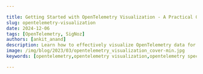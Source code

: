 ```yaml
---

title: Getting Started with OpenTelemetry Visualization - A Practical Guide
slug: opentelemetry-visualization
date: 2024-12-06
tags: [OpenTelemetry, SigNoz]
authors: [ankit_anand]
description: Learn how to effectively visualize OpenTelemetry data for enhanced observability and monitoring in distributed systems. Explore tools, techniques, and best practices.
image: /img/blog/2023/03/opentelemetry_visualization_cover-min.jpg
keywords: [opentelemetry,opentelemetry visualization,opentelemetry specification,open source,logs,metrics,traces,signoz,apm tools,application performance monitoring]

---
```


<head>
  <script
    type="application/ld+json"
    dangerouslySetInnerHTML={{ __html: JSON.stringify({
  "@context": "https://schema.org",
  "@type": "TechArticle",
  "headline": "Getting Started with OpenTelemetry Visualization - A Practical Guide",
  "alternativeHeadline": "Learn how to effectively visualize OpenTelemetry data for enhanced observability and monitoring in distributed systems",
  "author": {
    "@type": "Person",
    "name": "Ankit Anand"
  },
  "publisher": {
    "@type": "Organization",
    "name": "SigNoz",
    "logo": {
      "@type": "ImageObject",
      "url": "https://signoz.io/img/SigNozLogo-orange.svg"
    }
  },
  "datePublished": "2024-10-01T00:00:00Z",
  "dateModified": "2024-10-01T00:00:00Z",
  "mainEntityOfPage": {
    "@type": "WebPage",
    "@id": "https://signoz.io/blog/opentelemetry-visualization/"
  },
  "description": "Learn how to effectively visualize OpenTelemetry data for enhanced observability and monitoring in distributed systems. Explore tools, techniques, and best practices for OpenTelemetry visualization.",
  "keywords": "opentelemetry, opentelemetry visualization, opentelemetry specification, open source, logs, metrics, traces, signoz, apm tools, application performance monitoring",
  "articleSection": "Technology",
  "inLanguage": "en",
  "isPartOf": {
    "@type": "Blog",
    "name": "SigNoz Blog",
    "url": "https://signoz.io/blog/"
  },
  "about": [
    {
      "@type": "Thing",
      "name": "OpenTelemetry",
      "description": "An open-source observability framework for cloud-native software"
    },
    {
      "@type": "Thing",
      "name": "Observability",
      "description": "The ability to measure a system's current state based on the data it generates"
    },
    {
      "@type": "Thing",
      "name": "Data Visualization",
      "description": "The graphical representation of information and data"
    }
  ],
  "mentions": [
    {
      "@type": "SoftwareApplication",
      "name": "OpenTelemetry",
      "applicationCategory": "Observability Framework"
    },
    {
      "@type": "SoftwareApplication",
      "name": "SigNoz",
      "applicationCategory": "Application Performance Monitoring"
    },
    {
      "@type": "SoftwareApplication",
      "name": "Jaeger",
      "applicationCategory": "Distributed Tracing System"
    },
    {
      "@type": "SoftwareApplication",
      "name": "Prometheus",
      "applicationCategory": "Monitoring System"
    }
  ],
  "mainEntity": {
    "@type": "FAQPage",
    "mainEntity": [
      {
        "@type": "Question",
        "name": "What is OpenTelemetry Visualization?",
        "acceptedAnswer": {
          "@type": "Answer",
          "text": "OpenTelemetry Visualization is the process of transforming raw telemetry data (metrics, traces, and logs) collected using OpenTelemetry into visual representations like charts, graphs, and dashboards. It helps in understanding and analyzing the performance and behavior of distributed systems."
        }
      },
      {
        "@type": "Question",
        "name": "Why is OpenTelemetry Visualization important?",
        "acceptedAnswer": {
          "@type": "Answer",
          "text": "OpenTelemetry Visualization is crucial for improving system understanding, faster problem identification, enhanced collaboration between teams, data-driven decision making, and real-time monitoring and alerting. It transforms complex telemetry data into intuitive visual formats, making it easier to maintain and optimize systems."
        }
      },
      {
        "@type": "Question",
        "name": "How can I get started with OpenTelemetry Visualization using SigNoz?",
        "acceptedAnswer": {
          "@type": "Answer",
          "text": "To get started with OpenTelemetry Visualization using SigNoz: 1. Instrument your application code with OpenTelemetry client libraries 2. Configure OpenTelemetry Exporters to send data to SigNoz 3. Install SigNoz using the provided installation script 4. Use SigNoz dashboards to visualize and analyze your telemetry data"
        }
      }
    ]
  },
  "tutorial": {
    "@type": "HowTo",
    "name": "How to Implement OpenTelemetry Visualization",
    "step": [
      {
        "@type": "HowToStep",
        "name": "Instrument Your Application",
        "text": "Use OpenTelemetry SDKs or auto-instrumentation agents to add telemetry to your application code."
      },
      {
        "@type": "HowToStep",
        "name": "Configure OpenTelemetry Collector",
        "text": "Set up and configure the OpenTelemetry Collector to receive, process, and export telemetry data."
      },
      {
        "@type": "HowToStep",
        "name": "Choose and Set Up a Visualization Tool",
        "text": "Select a visualization tool like SigNoz, and set it up to receive data from the OpenTelemetry Collector."
      },
      {
        "@type": "HowToStep",
        "name": "Create Dashboards and Alerts",
        "text": "Design informative dashboards and set up relevant alerts using your chosen visualization tool."
      },
      {
        "@type": "HowToStep",
        "name": "Analyze and Iterate",
        "text": "Regularly analyze your visualizations and refine them based on your observability needs."
      }
    ]
  }
}) }}
  />
</head>

OpenTelemetry is a Cloud Native Computing Foundation(<a href="https://www.cncf.io/" rel="noopener noreferrer nofollow" target="_blank">CNCF</a>) project aimed at standardizing the way we instrument applications for generating telemetry data(logs, metrics, and traces). However, OpenTelemetry does not provide storage and visualization for the collected telemetry data. For OpenTelemetry visualization, you need to use a backend that can ingest the collected data and provide a web UI to visualize it.

[![Get Started - Free CTA](/img/launch_week/try-signoz-cloud-blog-cta.png)](https://signoz.io/teams/)

## Quick Start Guide: OpenTelemetry Visualization in 5 Steps

Get started with OpenTelemetry visualization quickly using this step-by-step guide:

### 1. Instrument your application with OpenTelemetry SDKs

- Choose the appropriate OpenTelemetry SDK for your programming language
- Install the SDK using your language's package manager
- Add instrumentation code to your application
- Configure global settings like service name and version

Example (Python):
```python
from opentelemetry import trace
from opentelemetry.sdk.trace import TracerProvider
from opentelemetry.sdk.trace.export import BatchSpanProcessor
from opentelemetry.exporter.otlp.proto.grpc.trace_exporter import OTLPSpanExporter

trace.set_tracer_provider(TracerProvider())
tracer = trace.get_tracer(__name__)

otlp_exporter = OTLPSpanExporter(endpoint="your-collector-endpoint:4317", insecure=True)
span_processor = BatchSpanProcessor(otlp_exporter)
trace.get_tracer_provider().add_span_processor(span_processor)

# Your application code here
with tracer.start_as_current_span("main"):
    # ...
```

### 2. Set up the OpenTelemetry Collector

- Download and install the OpenTelemetry Collector
- Configure the Collector to receive data from your application
- Set up appropriate processors for data manipulation (if needed)
- Configure exporters to send data to your chosen backend

Example `config.yaml`:
```yaml
receivers:
  otlp:
    protocols:
      grpc:
        endpoint: 0.0.0.0:4317

processors:
  batch:

exporters:
  otlp:
    endpoint: "your-backend:4317"
    tls:
      insecure: true

service:
  pipelines:
    traces:
      receivers: [otlp]
      processors: [batch]
      exporters: [otlp]
```

### 3. Choose a visualization tool

Select a tool based on your needs:
- SigNoz: Full-stack open-source APM with native OpenTelemetry support
- Jaeger: Specialized in distributed tracing visualization
- Grafana: Highly customizable dashboarding platform

For this guide, we'll use SigNoz as an example.

### 4. Configure data export from the Collector to your chosen tool

Update your Collector's `config.yaml` to export data to SigNoz:

```yaml
exporters:
  otlp:
    endpoint: "signoz-otel-collector:4317"
    tls:
      insecure: true

service:
  pipelines:
    traces:
      receivers: [otlp]
      processors: [batch]
      exporters: [otlp]
```

### 5. Create your first dashboard to visualize key metrics and traces

- Log in to your SigNoz dashboard
- Navigate to the "Dashboards" section
- Click "New Dashboard" and add panels for key metrics:
  - Request Rate
  - Error Rate
  - P95 Latency
- Add a trace table panel to view recent traces
- Save your dashboard

Let's now dive deeper into the concepts of OpenTelemetry visualization.

## What is OpenTelemetry Visualization?

OpenTelemetry visualization is the process of transforming raw telemetry data into visual representations that are easy to understand and analyze. It combines three key elements:

1. **OpenTelemetry**: An open-source observability framework that provides a standardized way to collect and export telemetry data from your applications and infrastructure.
    
    The <a href="https://github.com/open-telemetry/opentelemetry-specification" rel="noopener noreferrer nofollow" target="_blank">OpenTelemetry specification</a> has design and implementation guidelines for how the instrumentation libraries should be implemented. In addition, it provides client libraries in all the major programming languages which follow the specification.
    
2. **Telemetry Data**: This includes:
    - Metrics: Numerical measurements of system performance
    - Traces: Detailed records of request flows through distributed systems
    - Logs: Time-stamped records of events within your applications
    
    Together these three signals form the [three pillars of observability](https://signoz.io/blog/three-pillars-of-observability/).
    
    OpenTelemetry is the bedrock for setting up an observability framework. The application code is instrumented using OpenTelemetry client libraries, which enables the generation of telemetry data. Once the telemetry data is generated and collected, OpenTelemetry needs a backend analysis tool to which it can send the data for storage and visualization.
    
3. **Visualization Tools**: Software that takes this telemetry data and creates charts, graphs, and dashboards to help you make sense of it all.

OpenTelemetry can send to multiple backends. You can use different backends for each signal in OpenTelemetry. But managing different tools is not recommended. Engineering teams also need to correlate all signals for effective analysis. And that’s where SigNoz comes into the picture. In the later parts of this article, we will discuss more on how to get started with visualizing opentelemetry data with SigNoz.

## Why Visualize OpenTelemetry Data?

Visualizing OpenTelemetry data offers several key benefits:

<Figure src="/img/blog/2024/10/opentelemetry-visualization-image.webp" alt="" caption="" />1. **Improved System Understanding**: Complex distributed systems can be difficult to grasp. Visualization helps you see the big picture — how different components interact and where potential issues might arise.
2. **Faster Problem Identification**: When something goes wrong, time is of the essence. Visual representations allow you to quickly spot anomalies or performance degradations, reducing mean time to resolution (MTTR).
3. **Enhanced Collaboration**: Visualizations serve as a common language between development and operations teams. They make it easier to discuss issues, share insights, and work together towards solutions.
4. **Data-Driven Decision Making**: With clear visualizations of system performance and user behavior, you can make informed decisions about where to focus optimization efforts or allocate resources.
5. **Real-Time Monitoring and Alerting**: Visual dashboards provide at-a-glance system health checks. When combined with alerting mechanisms, they ensure you're always aware of critical issues.

By transforming raw telemetry data into intuitive visual formats, OpenTelemetry visualization empowers you to maintain healthier, more efficient systems.

## Key Components of OpenTelemetry Visualization

To effectively visualize OpenTelemetry data, you need to understand the key components involved:

1. **Data Collection and Instrumentation**:
    - OpenTelemetry SDKs: These libraries allow you to instrument your code, automatically collecting telemetry data from your applications.
    - Auto-instrumentation agents: For supported languages, these can add telemetry without modifying your source code.
2. **OpenTelemetry Collector**:
    - Acts as a central hub for processing and exporting telemetry data
    - Receives data from multiple sources
    - Performs data transformation and filtering
    - Exports data to various backends
3. **Backend Storage Solutions**:
    - Time-series databases (e.g., Prometheus, InfluxDB): Ideal for storing metrics
    - Distributed tracing systems (e.g., Jaeger, Zipkin): Designed for storing and querying trace data
    - Log management systems (e.g., Elasticsearch, Loki): Optimized for storing and searching log data
4. **Visualization Tools**:
    - Dashboarding platforms (e.g., SigNoz, Grafana, Kibana): Create custom visualizations and dashboards
    - APM solutions (e.g., SigNoz, Datadog): Provide pre-built visualizations tailored for application performance monitoring
    - Specialized tools (e.g., Jaeger UI for distributed tracing)

These components work together to create a complete OpenTelemetry visualization pipeline:

1. Your instrumented applications generate telemetry data.
2. The OpenTelemetry Collector receives, processes, and exports this data.
3. Backend systems store the telemetry data efficiently.
4. Visualization tools query the backend and create meaningful visual representations.

<Figure src="/img/blog/2024/10/opentelemetry-visualization-image%201.webp" alt="" caption="" />Understanding this pipeline helps you choose the right tools and configure them effectively for your specific needs.

## Choosing the Right OpenTelemetry Visualization Tool

Selecting the appropriate visualization tool is crucial for maximizing the value of your OpenTelemetry data. Consider these factors when making your choice:

1. **Scalability**: Can the tool handle your current data volume? Will it grow with your needs?
2. **Data Retention**: How long does the tool store historical data? Is this sufficient for your use cases?
3. **Query Language**: Is the tool's query language powerful enough for your analysis needs? Is it easy for your team to learn and use?
4. **Support for OpenTelemetry Semantic Conventions**: Does the tool understand and properly display OpenTelemetry's standardized attributes and metrics?
5. **Integration Capabilities**: Can the tool easily connect with your existing infrastructure and other tools in your observability stack?
6. **User Interface and Customization**: Is the interface intuitive? Can you create custom dashboards and visualizations to match your specific requirements?
7. **Cost**: For commercial solutions, does the pricing model align with your budget and expected usage?
8. **Community and Support**: For open-source options, is there an active community? For commercial tools, what level of support is provided?

Remember — there's no one-size-fits-all solution. The best tool depends on your specific needs, existing infrastructure, and team expertise.

## Popular OpenTelemetry Visualization Tools

Let's explore some widely-used options for visualizing OpenTelemetry data:

### Open-source Options

1. **SigNoz:** An open-core, full-stack observability platform built **natively for OpenTelemetry.**
2. **Jaeger**:
    - Specializes in distributed tracing visualization
    - Offers a powerful query language for trace analysis
    - Provides service dependency graphs and flame graphs for performance insights
3. **Prometheus**:
    - Focuses on metrics collection and visualization
    - Features a flexible query language (PromQL) for data analysis
    - Includes a built-in alerting system
4. **Grafana**:
    - Creates highly customizable dashboards
    - Supports multiple data sources, including Prometheus and Jaeger
    - Offers a wide range of visualization types and plugins

### Commercial Solutions

Several vendor-agnostic commercial options provide comprehensive OpenTelemetry visualization capabilities:

- **Datadog**: Offers extensive integrations and AI-powered analytics.
- **New Relic**: Provides a unified platform for metrics, traces, and logs.
- **Honeycomb**: Specializes in high-cardinality observability data.

Cloud providers also offer native observability solutions compatible with OpenTelemetry:

- Amazon CloudWatch
- Google Cloud Operations Suite
- Azure Monitor

These commercial options often provide additional features like advanced analytics, anomaly detection, and integrated incident management — but at a cost.

## SigNoz - an Open Source APM Built Natively for OpenTelemetry

[SigNoz](https://signoz.io/) is a full-stack open source APM built natively to support OpenTelemetry. It supports OpenTelemetry semantic conventions and provides visualization for all three distinct types of signals(log management is under active development) supported by OpenTelemetry.

It also provides advanced OpenTelemetry visualizations of trace aggregates which can be analyzed with a powerful set of filters.

<GetStartedSigNoz />

It is easy to get started with SigNoz. It can be installed on macOS or Linux computers in just three steps by using a simple installation script.

The install script automatically installs Docker Engine on Linux. However, you must manually install <a href="https://docs.docker.com/engine/install/" rel="noopener noreferrer nofollow" target="_blank">Docker Engine</a> on macOS before running the install script.

```jsx
git clone -b main <https://github.com/SigNoz/signoz.git>
cd signoz/deploy/
./install.sh

```

You can visit our documentation for instructions on how to install SigNoz using Docker Swarm and Helm Charts.

<Figure src="/img/blog/common/deploy_docker_documentation.webp" alt="" caption="" />

Once your application is instrumented with OpenTelemetry client libraries, the data can be sent to the SigNoz backend by specifying a specific port on the machine where SigNoz is installed.

You can then use Signoz to monitor application metrics with out-of-box charts and visualization.

## Visualizing OpenTelemetry data with SigNoz

A sample application comes bundled with SigNoz to explore the dashboard capabilities. Let us see what kind of visualizations are possible with OpenTelemetry data.

**Application Metrics**

SigNoz comes with out-of-box charts for the popular RED(requests, error, and duration) metrics.

<figure data-zoomable>
<img src="/img/blog/common/signoz_charts_application_metrics.webp" alt="SigNoz dashboard showing popular RED metrics"/>
<figcaption><i>An OpenTelemetry backend built natively for OpenTelemetry, SigNoz provides out-of-box charts for application metrics</i></figcaption>
</figure>

**Distributed tracing with Flamegraphs and Gantt Charts**

The tracing data captured with OpenTelemetry can be visualized with the help of Flamegraphs and Gantt charts. This view gives you a complete breakdown of a single user request as it travels across services and protocols.

<figure data-zoomable align='center'>
<img src="/img/blog/common/signoz_flamegraphs.webp" alt="Detailed Flamegraphs & Gantt charts"/>
<figcaption><i>Tracing data collected by OpenTelemetry can be visualized with the help of Flamegraphs and Gantt charts on the SigNoz dashboard</i></figcaption>
</figure>

**Trace aggregates**

Using SigNoz dashboards, you can run and visualize aggregated trace data collected with OpenTelemetry. Create trace aggregates visualizations helps you create service-centric views. For example, you can see the P99 latency of all your services to pinpoint the one causing performance issues.

You can also analyze the trace data using a set of powerful filters like `status`, `operation`, `HTTP codes`, etc. SigNoz uses OpenTelemetry semantic conventions to visualize this data.

<figure data-zoomable align='center'>
<img className="box-shadowed-image" src="/img/blog/common/trace_filter_apply_aggregates.webp" alt="Trace aggregates on SigNoz dashboard"/>
<figcaption><i>Visualize  and analyze trace aggregates with SigNoz</i></figcaption>
</figure>

**Custom Dashboards**

OpenTelemetry provides <a href="https://github.com/open-telemetry/opentelemetry-collector-contrib/tree/main/receiver" rel="noopener noreferrer nofollow" target="_blank">receivers</a> for receiving metrics from metrics exporters of a lot of common technologies. For example, there are receivers for Redis, AWS container insights, Docker stats, etc. Using these receivers, you can build custom dashboards with SigNoz.

<figure data-zoomable align='center'>
<img src="/img/blog/common/hostmetrics-dashboard-overview.webp" alt="Hostmetrics dashboard with SigNoz"/>
<figcaption><i>Using OpenTelemetry receivers, you can create custom dashboards with SigNoz. For example, this is a custom dashboard for host metrics monitoring</i></figcaption>
</figure>

## Getting Started with OpenTelemetry Visualization

To start with OpenTelemetry visualization, you first need to instrument your application code with OpenTelemetry client libraries. Opentelemetry also provides auto-instrumentation agents for some programming languages like Java. With auto-instrumentation, you can start to monitor your application with minimal code changes.

Below are the steps required to start with OpenTelemetry visualization:

- [Instrument application](https://signoz.io/docs/instrumentation/) code with language-specific OpenTelemetry libraries
- Configure OpenTelemetry Exporters to send data to SigNoz
- Visualize and analyze telemetry data using SigNoz dashboards

OpenTelemetry has language-specific instrumentation steps. You can explore our docs for specific instructions for different programming languages:

- [Java](https://signoz.io/docs/instrumentation/java/)
- [Python](https://signoz.io/docs/instrumentation/python/)
- [Nodejs](https://signoz.io/docs/instrumentation/javascript/)
- [PHP](https://signoz.io/docs/instrumentation/php/)
- [Ruby](https://signoz.io/docs/instrumentation/ruby-on-rails/)
- [Rust](https://signoz.io/docs/instrumentation/rust/)
- [Elixir](https://signoz.io/docs/instrumentation/elixir/)
- [.NET](https://signoz.io/docs/instrumentation/dotnet/)

<GetStartedSigNoz />

## Best Practices for Effective OpenTelemetry Visualization

To get the most out of your OpenTelemetry visualizations, follow these best practices:

1. **Implement Consistent Naming Conventions and Tagging**:
    - Use clear, descriptive names for services, endpoints, and metrics
    - Apply consistent tags to aid in filtering and grouping data
    - Follow OpenTelemetry semantic conventions where applicable
2. **Design Informative and Actionable Dashboards**:
    - Create role-specific dashboards (e.g., for developers, operations, management)
    - Use a logical layout that tells a story about your system's performance
    - Include both high-level overviews and the ability to drill down into details
3. **Utilize Heat Maps and Service Dependency Graphs**:
    - Heat maps help identify patterns and anomalies in large datasets
    - Service dependency graphs visualize the relationships between components in your system
4. **Correlate Metrics, Traces, and Logs**:
    - Link related data types for comprehensive analysis
    - Use trace IDs to connect logs with specific request flows
    - Combine metrics with traces to understand the impact of performance issues
5. **Implement Effective Alerting**:
    - Set up alerts based on key performance indicators (KPIs)
    - Use dynamic thresholds to reduce noise and catch real issues
    - Ensure alerts are actionable and provide context for troubleshooting
6. **Regularly Review and Refine Visualizations**:
    - Continuously improve your dashboards based on user feedback
    - Remove unused or redundant visualizations to maintain clarity
    - Update visualizations as your system evolves

By following these practices, you'll create OpenTelemetry visualizations that provide clear, actionable insights into your system's behavior.

## Overcoming Common Challenges in OpenTelemetry Visualization

As you implement OpenTelemetry visualization, you may encounter several challenges. Here's how to address them:

1. **High-Cardinality Data**:
    - Problem: Too many unique values in your data can slow down queries and make visualizations cluttered.
    - Solution: Use sampling techniques, implement data aggregation, and design your instrumentation to limit unnecessary high-cardinality fields.
2. **Data Volume and Retention**:
    - Problem: Storing and querying large volumes of telemetry data can be expensive and slow.
    - Solution: Implement intelligent sampling, use efficient storage solutions (e.g., columnar databases), and set up appropriate data retention policies.
3. **Data Consistency Across Services**:
    - Problem: Inconsistent naming or tagging across different services can make it difficult to correlate data.
    - Solution: Establish and enforce consistent naming conventions and tagging strategies across your organization.
4. **Security and Privacy Concerns**:
    - Problem: Telemetry data may contain sensitive information.
    - Solution: Implement data masking, use encryption for data in transit and at rest, and ensure compliance with relevant data protection regulations.
5. **Tool Sprawl**:
    - Problem: Using multiple visualization tools can lead to fragmented insights and increased complexity.
    - Solution: Aim for a consolidated observability platform that can handle metrics, traces, and logs in a unified interface.
6. **Alert Fatigue**:
    - Problem: [Too many alerts](https://signoz.io/blog/alert-fatigue/) can lead to important issues being overlooked.
    - Solution: Use dynamic thresholds, implement alert grouping, and regularly review and refine your alerting rules.

By anticipating and addressing these challenges, you can create a more effective and sustainable OpenTelemetry visualization strategy.

## Key Takeaways

- OpenTelemetry visualization transforms raw telemetry data into actionable insights, crucial for understanding and optimizing complex distributed systems.
- Effective visualization requires proper instrumentation, data processing, and choosing the right tools for your specific needs.
- Popular visualization options include open-source tools like SigNoz, Jaeger and Grafana, as well as commercial solutions like DataDog.
- Best practices include consistent naming conventions, correlating different types of telemetry data, and regularly refining your visualizations.
- Common challenges include dealing with high-cardinality data and managing large data volumes.

## FAQs

### What's the difference between OpenTelemetry and visualization tools?

OpenTelemetry is a framework for collecting and exporting telemetry data. Visualization tools take this data and create graphical representations. While OpenTelemetry standardizes data collection, visualization tools focus on presenting that data in meaningful ways.

### Can OpenTelemetry data be visualized in real-time?

Yes, many visualization tools support real-time updates. This capability depends on your data pipeline's latency and the visualization tool's refresh rate.

### How does OpenTelemetry visualization improve application performance?

Visualization helps you quickly identify performance bottlenecks, understand system dependencies, and spot anomalies. This insight allows you to make targeted improvements to your application's performance.

### Is it possible to visualize OpenTelemetry data from multiple programming languages in a single dashboard?

Absolutely. OpenTelemetry's standardized approach ensures that data from different languages can be collected and visualized consistently. Most visualization tools can combine data from multiple sources into unified dashboards.

---

**Further Reading**

[SigNoz - an open-source alternative to DataDog](https://signoz.io/blog/open-source-datadog-alternative/)

[OpenTelemetry Collector - a complete guide](https://signoz.io/blog/opentelemetry-collector-complete-guide/)